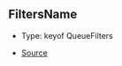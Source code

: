 ## FiltersName

- Type: keyof QueueFilters

- [Source](https://github.com/Androz2091/discord-player/blob/cd5cf97/packages/discord-player/src/types/types.ts#L8)